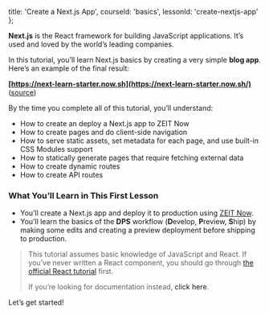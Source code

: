 
  title: 'Create a Next.js App',
  courseId: 'basics',
  lessonId: 'create-nextjs-app'
};

<p>
  <Logo size={80} />
</p>

**Next.js** is the React framework for building JavaScript applications. It’s used and loved by <Link href="/showcase"><a>the world’s leading companies</a></Link>.

In this tutorial, you’ll learn Next.js basics by creating a very simple **blog app**. Here’s an example of the final result:

**[https://next-learn-starter.now.sh](https://next-learn-starter.now.sh/)** ([source](https://github.com/zeit/next-learn-starter/tree/master/basics-final))

By the time you complete all of this tutorial, you’ll understand:

- How to create an deploy a Next.js app to ZEIT Now
- How to create pages and do client-side navigation
- How to serve static assets, set metadata for each page, and use built-in CSS Modules support
- How to statically generate pages that require fetching external data
- How to create dynamic routes
- How to create API routes

### What You’ll Learn in This First Lesson

- You’ll create a Next.js app and deploy it to production using [ZEIT Now](https://zeit.co).
- You’ll learn the basics of the **DPS** workflow (**D**evelop, **P**review, **S**hip) by making some edits and creating a preview deployment before shipping to production.

> This tutorial assumes basic knowledge of JavaScript and React. If you’ve never written a React component, you should go through [the official React tutorial](https://reactjs.org/tutorial/tutorial.html) first.
>
> If you’re looking for documentation instead, <Link href="/docs/[...slug]" as="/docs/getting-started"><a>click here</a></Link>.

Let’s get started!

